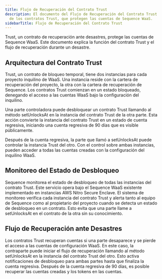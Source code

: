 ```yaml
---
title: Flujo de Recuperación del Contrato Trust
description: El documento del Flujo de Recuperación del Contrato Trust detalla la arquitectura
  de los contratos Trust, que protegen las cuentas de Sequence WaaS.
sidebarTitle: Flujo de Recuperación del Contrato Trust
---
```


Trust, un contrato de recuperación ante desastres, protege las cuentas de Sequence WaaS. Este documento explica la función del contrato Trust y el flujo de recuperación durante un desastre.

## Arquitectura del Contrato Trust

Trust, un contrato de bloqueo temporal, tiene dos instancias para cada proyecto inquilino de WaaS. Una instancia reside con la cartera de recuperación del proyecto, la otra con la cartera de recuperación de Sequence. Los contratos Trust comienzan en un estado bloqueado, denegando el acceso a las cuentas WaaS bajo la configuración del inquilino.

Una parte controladora puede desbloquear un contrato Trust llamando al método setUnlocksAt en la instancia del contrato Trust de la otra parte. Esta acción convierte la instancia del contrato Trust en un estado de cuenta regresiva, iniciando una cuenta regresiva de 90 días que es visible públicamente.

Después de la cuenta regresiva, la parte que llamó a setUnlocksAt puede controlar la instancia Trust del otro. Con el control sobre ambas instancias, pueden acceder a todas las cuentas creadas con la configuración del inquilino WaaS.

## Monitoreo del Estado de Desbloqueo

Sequence monitorea el estado de desbloqueo de todas las instancias del contrato Trust. Este servicio opera bajo el Sequence WaaS existente implementado en instancias AWS Nitro Secure Enclave. El sistema de monitoreo verifica cada instancia del contrato Trust y alerta tanto al equipo de Sequence como al propietario del proyecto cuando se detecta un estado de desbloqueo en un contrato. Esto evita que una parte llame a setUnlocksAt en el contrato de la otra sin su conocimiento.

## Flujo de Recuperación ante Desastres

Los contratos Trust recuperan cuentas si una parte desaparece y se pierde el acceso a las cuentas de configuración WaaS. En este caso, la contraparte puede iniciar el flujo de recuperación llamando al método setUnlocksAt en la instancia del contrato Trust del otro. Esto activa notificaciones de desbloqueo para ambas partes hasta que finaliza la cuenta regresiva. Después de la cuenta regresiva de 90 días, es posible recuperar las cuentas creadas y los tokens en las cuentas.

